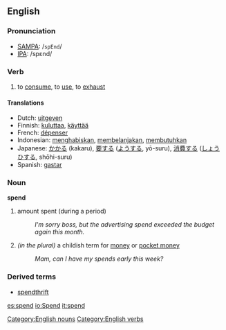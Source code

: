 ==English==

=== Pronunciation ===
*[[w:SAMPA|SAMPA]]: /<tt>spEnd</tt>/
*[[w:IPA|IPA]]: /spεnd/

=== Verb ===
{{en-infl-irreg|spend|spends|spending|spent|spent}}
# to [[consume]], to [[use]], to [[exhaust]]

==== Translations ====
*Dutch: [[uitgeven]]
*Finnish: [[kuluttaa]], [[käyttää]]
*French: [[dépenser]]
*Indonesian: [[habis|menghabiskan]], [[belanja|membelanjakan]], [[butuh|membutuhkan]]
*Japanese: [[かかる]] (kakaru), [[要]]する ([[よう]]する, yō-suru), [[消費]]する ([[しょうひ]]する, shōhi-suru)
*Spanish: [[gastar]]

===Noun===
'''spend'''

# amount spent (during a period)
#:''I'm sorry boss, but the advertising spend exceeded the budget again this month.''
# ''(in the plural)'' a childish term for [[money]] or [[pocket money]]
#:''Mam, can I have my spends early this week?''

===Derived terms===
*[[spendthrift]]

[[Category:English nouns]]
[[Category:English verbs]]

[[es:spend]]
[[io:Spend]]
[[it:spend]]